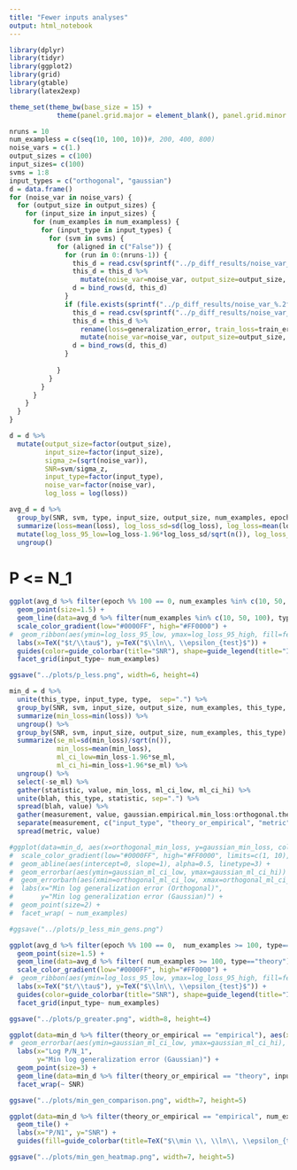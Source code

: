```yaml
---
title: "Fewer inputs analyses"
output: html_notebook
---
```


```r
library(dplyr)
library(tidyr)
library(ggplot2)
library(grid)
library(gtable)
library(latex2exp)
```

```r
theme_set(theme_bw(base_size = 15) +
            theme(panel.grid.major = element_blank(), panel.grid.minor = element_blank()))
```



```r
nruns = 10
num_exampless = c(seq(10, 100, 10))#, 200, 400, 800)
noise_vars = c(1.)
output_sizes = c(100)
input_sizes= c(100)
svms = 1:8
input_types = c("orthogonal", "gaussian")
d = data.frame()
for (noise_var in noise_vars) {
  for (output_size in output_sizes) {
    for (input_size in input_sizes) {
      for (num_examples in num_exampless) {
        for (input_type in input_types) {
          for (svm in svms) {
            for (aligned in c("False")) {
              for (run in 0:(nruns-1)) { 
                this_d = read.csv(sprintf("../p_diff_results/noise_var_%.2f_output_size_%i_input_size_%i_num_examples_%i_input_type_%s_svm_%f_aligned_%s_run_%i.csv", noise_var, output_size, input_size, num_examples, input_type, svm, aligned, run), header=T)
                this_d = this_d %>% 
                  mutate(noise_var=noise_var, output_size=output_size, run=run, input_type=input_type, input_size=input_size, num_examples=num_examples, aligned=aligned, svm=svm, type="empirical")
                d = bind_rows(d, this_d)
              }
              if (file.exists(sprintf("../p_diff_results/noise_var_%.2f_p_%i_svm_%f_theory_track.csv", noise_var, num_examples, svm))) {
                this_d = read.csv(sprintf("../p_diff_results/noise_var_%.2f_p_%i_svm_%f_theory_track.csv", noise_var, num_examples, svm), header=T)
                this_d = this_d %>% 
                  rename(loss=generalization_error, train_loss=train_error) %>%
                  mutate(noise_var=noise_var, output_size=output_size, run=NA, input_type=input_type, input_size=input_size, num_examples=num_examples, aligned=aligned, svm=svm, type="theory")
                d = bind_rows(d, this_d)
              }
              
            }
          }
        }
      }
    }
  }
}
```

```r
d = d %>%
  mutate(output_size=factor(output_size),
         input_size=factor(input_size),
         sigma_z=(sqrt(noise_var)),
         SNR=svm/sigma_z,
         input_type=factor(input_type),
         noise_var=factor(noise_var),
         log_loss = log(loss))
```

```r
avg_d = d %>%
  group_by(SNR, svm, type, input_size, output_size, num_examples, epoch, input_type) %>%
  summarize(loss=mean(loss), log_loss_sd=sd(log_loss), log_loss=mean(log_loss)) %>%
  mutate(log_loss_95_low=log_loss-1.96*log_loss_sd/sqrt(n()), log_loss_95_high=log_loss+1.96*log_loss_sd/sqrt(n())) %>%
  ungroup() 
```


# P <= N_1
```r
ggplot(avg_d %>% filter(epoch %% 100 == 0, num_examples %in% c(10, 50, 100), type=="empirical"), aes(x=(epoch/1000), y=log_loss, color=SNR, shape=input_type, group=interaction(factor(SNR), input_type))) +
  geom_point(size=1.5) +
  geom_line(data=avg_d %>% filter(num_examples %in% c(10, 50, 100), type=="theory")) +
  scale_color_gradient(low="#0000FF", high="#FF0000") + 
#  geom_ribbon(aes(ymin=log_loss_95_low, ymax=log_loss_95_high, fill=features), alpha=0.5) +
  labs(x=TeX("$t/\\tau$"), y=TeX("$\\ln\\, \\epsilon_{test}$")) +
  guides(color=guide_colorbar(title="SNR"), shape=guide_legend(title="Input type")) +
  facet_grid(input_type~ num_examples)
```

```r
ggsave("../plots/p_less.png", width=6, height=4)
```

```r
min_d = d %>%
  unite(this_type, input_type, type,  sep=".") %>%
  group_by(SNR, svm, input_size, output_size, num_examples, this_type, run) %>%
  summarize(min_loss=min(loss)) %>%
  ungroup() %>%
  group_by(SNR, svm, input_size, output_size, num_examples, this_type) %>%
  summarize(se_ml=sd(min_loss)/sqrt(n()),
            min_loss=mean(min_loss),
            ml_ci_low=min_loss-1.96*se_ml,
            ml_ci_hi=min_loss+1.96*se_ml) %>%
  ungroup() %>%
  select(-se_ml) %>%
  gather(statistic, value, min_loss, ml_ci_low, ml_ci_hi) %>%
  unite(blah, this_type, statistic, sep=".") %>%
  spread(blah, value) %>%
  gather(measurement, value, gaussian.empirical.min_loss:orthogonal.theory.ml_ci_low) %>%
  separate(measurement, c("input_type", "theory_or_empirical", "metric"), sep="\\.") %>%
  spread(metric, value)
```

```r
#ggplot(data=min_d, aes(x=orthogonal_min_loss, y=gaussian_min_loss, color=SNR)) +
#  scale_color_gradient(low="#0000FF", high="#FF0000", limits=c(1, 10), breaks=c(1, 10))  +
#  geom_abline(aes(intercept=0, slope=1), alpha=0.5, linetype=3) +
#  geom_errorbar(aes(ymin=gaussian_ml_ci_low, ymax=gaussian_ml_ci_hi)) +
#  geom_errorbarh(aes(xmin=orthogonal_ml_ci_low, xmax=orthogonal_ml_ci_hi)) +
#  labs(x="Min log generalization error (Orthogonal)",
#       y="Min log generalization error (Gaussian)") +
#  geom_point(size=2) +
#  facet_wrap( ~ num_examples)
```

```r
#ggsave("../plots/p_less_min_gens.png")
```


```r
ggplot(avg_d %>% filter(epoch %% 100 == 0,  num_examples >= 100, type=="empirical"), aes(x=ifelse(type=="theory", sqrt(100/num_examples) *epoch/1000, epoch/1000), y=log_loss, color=SNR, shape=input_type, group=interaction(factor(SNR), input_type))) +
  geom_point(size=1.5) +
  geom_line(data=avg_d %>% filter( num_examples >= 100, type=="theory")) +
  scale_color_gradient(low="#0000FF", high="#FF0000") + 
#  geom_ribbon(aes(ymin=log_loss_95_low, ymax=log_loss_95_high, fill=features), alpha=0.5) +
  labs(x=TeX("$t/\\tau$"), y=TeX("$\\ln\\, \\epsilon_{test}$")) +
  guides(color=guide_colorbar(title="SNR"), shape=guide_legend(title="Input type")) +
  facet_grid(input_type~ num_examples)
```

```r
ggsave("../plots/p_greater.png", width=8, height=4)
```

```r
ggplot(data=min_d %>% filter(theory_or_empirical == "empirical"), aes(x=log(num_examples/100), y=min_loss, color=input_type, shape=input_type)) +
#  geom_errorbar(aes(ymin=gaussian_ml_ci_low, ymax=gaussian_ml_ci_hi), width=10) +
  labs(x="Log P/N_1",
       y="Min log generalization error (Gaussian)") +
  geom_point(size=3) +
  geom_line(data=min_d %>% filter(theory_or_empirical == "theory", input_type=="orthogonal"), aes(shape=NA, color=NA, group=SNR), color="black", size=1.2) +
  facet_wrap(~ SNR)
```

```r
ggsave("../plots/min_gen_comparison.png", width=7, height=5)
```

```r
ggplot(data=min_d %>% filter(theory_or_empirical == "empirical", num_examples <= 100, input_type=="orthogonal"), aes(x=(num_examples/100), y=SNR, fill=min_loss)) + 
  geom_tile() +
  labs(x="P/N1", y="SNR") +
  guides(fill=guide_colorbar(title=TeX("$\\min \\, \\ln\\, \\epsilon_{test}$")))
```


```r
ggsave("../plots/min_gen_heatmap.png", width=7, height=5)
```
